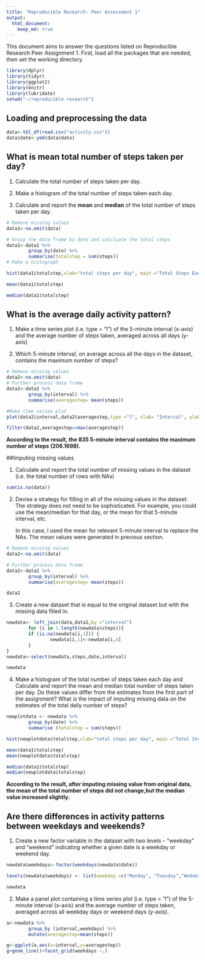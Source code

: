 ```yaml
---
title: "Reproducible Research: Peer Assessment 1"
output:
  html_document:
    keep_md: true
---
```


This document aims to answer the questions listed on Reproducible Research Peer Assignment 1. First, load all the packages that are needed, then set the working directory. 

```r
library(dplyr)
library(tidyr)
library(ggplot2)
library(knitr)
library(lubridate)
setwd("~/reproducible research")
```

## Loading and preprocessing the data

```r
data<-tbl_df(read.csv("activity.csv"))
data$date<-ymd(data$date)
```

## What is mean total number of steps taken per day?

1. Calculate the total number of steps taken per day.

2. Make a histogram of the total number of steps taken each day.

3. Calculate and report the **mean** and **median** of the total number of steps taken per day.

```r
# Remove missing values
data1<-na.omit(data)

# Group the data frame by date and calcluate the total steps
data1<-data1 %>%
        group_by(date) %>%
        summarise(totalstep = sum(steps))
# Make a histograph

hist(data1$totalstep,xlab="total steps per day", main ="Total Steps Each Day")

mean(data1$totalstep)

median(data1$totalstep)
```

## What is the average daily activity pattern?

1. Make a time series plot (i.e. type = "l") of the 5-minute interval (x-axis) and the average number of steps taken, averaged across all days (y-axis)

2. Which 5-minute interval, on average across all the days in the dataset, contains the maximum number of steps?

```r
# Remove missing values
data2<-na.omit(data)
# Further process data frame
data2<-data2 %>%
        group_by(interval) %>%
        summarise(averagestep= mean(steps))

#Make time series plot
plot(data2$interval,data2$averagestep,type ="l", xlab= "Interval", ylab= "Average Steps", main="Average Steps Across All Days")

filter(data2,averagestep==max(averagestep))
```

**According to the result, the 835 5-minute interval contains the maximum number of steps (206.1698).**

##Imputing missing values

1. Calculate and report the total number of missing values in the dataset (i.e. the total number of rows with NAs)

```r
sum(is.na(data))
```

2. Devise a strategy for filling in all of the missing values in the dataset. The strategy does not need to be sophisticated. For example, you could use the mean/median for that day, or the mean for that 5-minute interval, etc.
   
   In this case, I used the mean for relevant 5-minute interval to replace the NAs. The mean values were generated in previous section. 
   
   
```r
# Remove missing values
data2<-na.omit(data)

# Further process data frame
data2<-data2 %>%
        group_by(interval) %>%
        summarise(averagestep= mean(steps))

data2
```

3. Create a new dataset that is equal to the original dataset but with the missing data filled in.
```r

newdata<- left_join(data,data2,by ="interval")
        for (i in 1:length(newdata$steps)){
        if (is.na(newdata[i,1])) {
                newdata[i,1]<-newdata[i,4]
        }
}
newdata<-select(newdata,steps,date,interval)

newdata
```

4. Make a histogram of the total number of steps taken each day and Calculate and report the mean and median total number of steps taken per day. Do these values differ from the estimates from the first part of the assignment? What is the impact of imputing missing data on the estimates of the total daily number of steps?

```r
newplotdata <- newdata %>%
        group_by(date) %>%
        summarise (totalstep = sum(steps))

hist(newplotdata$totalstep,xlab="total steps per day", main ="Total Steps Each Day (imputed)")  

mean(data1$totalstep)
mean(newplotdata$totalstep)

median(data1$totalstep)
median(newplotdata$totalstep)

```

**According to the result, after imputing missing value from original data, the mean of the total number of steps did not change,but the median value increased slightly.**

## Are there differences in activity patterns between weekdays and weekends?

1. Create a new factor variable in the dataset with two levels -- "weekday" and "weekend" indicating whether a given date is a weekday or weekend day.

```r

newdata$weekdays<-factor(weekdays(newdata$date))

levels(newdata$weekdays) <- list(weekday =c("Monday", "Tuesday","Wednesday","Thursday","Friday"),weekend =c("Saturday","Sunday"))

newdata

```

2. Make a panel plot containing a time series plot (i.e. type = "l") of the 5-minute interval (x-axis) and the average number of steps taken, averaged across all weekday days or weekend days (y-axis).

```r
a<-newdata %>%
        group_by (interval,weekdays) %>%
        mutate(averagestep=mean(steps))

g<-ggplot(a,aes(x=interval,y=averagestep))
g+geom_line()+facet_grid(weekdays ~.)
```

